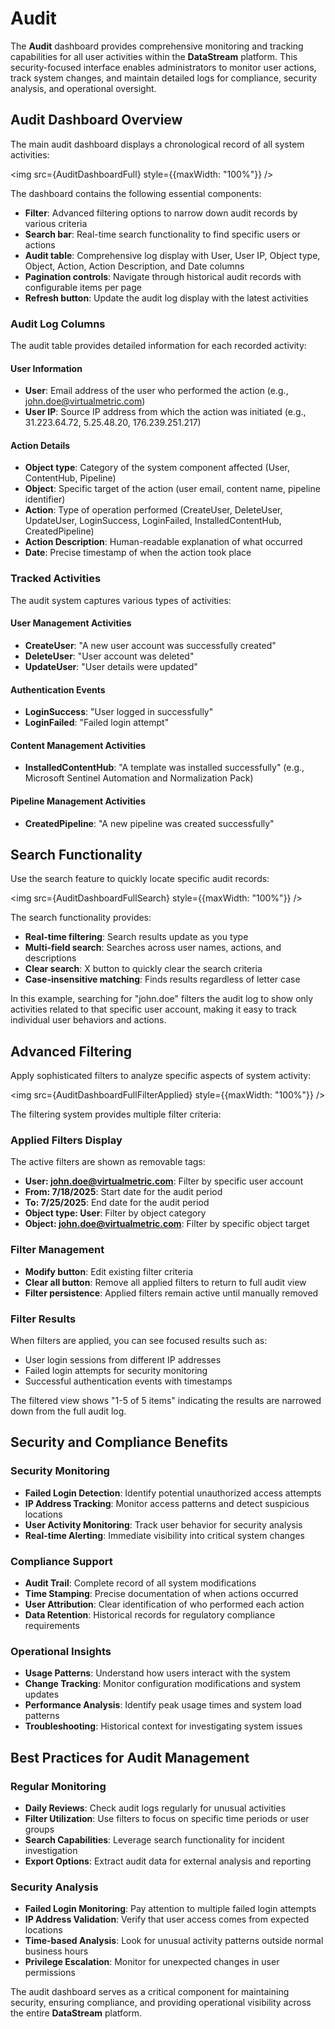 
# Audit

The **Audit** dashboard provides comprehensive monitoring and tracking capabilities for all user activities within the **DataStream** platform. This security-focused interface enables administrators to monitor user actions, track system changes, and maintain detailed logs for compliance, security analysis, and operational oversight.

## Audit Dashboard Overview

The main audit dashboard displays a chronological record of all system activities:

<img src={AuditDashboardFull} style={{maxWidth: "100%"}} />

The dashboard contains the following essential components:

- **Filter**: Advanced filtering options to narrow down audit records by various criteria
- **Search bar**: Real-time search functionality to find specific users or actions
- **Audit table**: Comprehensive log display with User, User IP, Object type, Object, Action, Action Description, and Date columns
- **Pagination controls**: Navigate through historical audit records with configurable items per page
- **Refresh button**: Update the audit log display with the latest activities

### Audit Log Columns

The audit table provides detailed information for each recorded activity:

#### User Information

- **User**: Email address of the user who performed the action (e.g., john.doe@virtualmetric.com)
- **User IP**: Source IP address from which the action was initiated (e.g., 31.223.64.72, 5.25.48.20, 176.239.251.217)

#### Action Details

- **Object type**: Category of the system component affected (User, ContentHub, Pipeline)
- **Object**: Specific target of the action (user email, content name, pipeline identifier)
- **Action**: Type of operation performed (CreateUser, DeleteUser, UpdateUser, LoginSuccess, LoginFailed, InstalledContentHub, CreatedPipeline)
- **Action Description**: Human-readable explanation of what occurred
- **Date**: Precise timestamp of when the action took place

### Tracked Activities

The audit system captures various types of activities:

#### User Management Activities

- **CreateUser**: "A new user account was successfully created"
- **DeleteUser**: "User account was deleted"  
- **UpdateUser**: "User details were updated"

#### Authentication Events

- **LoginSuccess**: "User logged in successfully"
- **LoginFailed**: "Failed login attempt"

#### Content Management Activities

- **InstalledContentHub**: "A template was installed successfully" (e.g., Microsoft Sentinel Automation and Normalization Pack)

#### Pipeline Management Activities

- **CreatedPipeline**: "A new pipeline was created successfully"

## Search Functionality

Use the search feature to quickly locate specific audit records:

<img src={AuditDashboardFullSearch} style={{maxWidth: "100%"}} />

The search functionality provides:

- **Real-time filtering**: Search results update as you type
- **Multi-field search**: Searches across user names, actions, and descriptions
- **Clear search**: X button to quickly clear the search criteria
- **Case-insensitive matching**: Finds results regardless of letter case

In this example, searching for "john.doe" filters the audit log to show only activities related to that specific user account, making it easy to track individual user behaviors and actions.

## Advanced Filtering

Apply sophisticated filters to analyze specific aspects of system activity:

<img src={AuditDashboardFullFilterApplied} style={{maxWidth: "100%"}} />

The filtering system provides multiple filter criteria:

### Applied Filters Display

The active filters are shown as removable tags:

- **User: john.doe@virtualmetric.com**: Filter by specific user account
- **From: 7/18/2025**: Start date for the audit period
- **To: 7/25/2025**: End date for the audit period  
- **Object type: User**: Filter by object category
- **Object: john.doe@virtualmetric.com**: Filter by specific object target

### Filter Management

- **Modify button**: Edit existing filter criteria
- **Clear all button**: Remove all applied filters to return to full audit view
- **Filter persistence**: Applied filters remain active until manually removed

### Filter Results

When filters are applied, you can see focused results such as:

- User login sessions from different IP addresses
- Failed login attempts for security monitoring
- Successful authentication events with timestamps

The filtered view shows "1-5 of 5 items" indicating the results are narrowed down from the full audit log.

## Security and Compliance Benefits

### Security Monitoring

- **Failed Login Detection**: Identify potential unauthorized access attempts
- **IP Address Tracking**: Monitor access patterns and detect suspicious locations
- **User Activity Monitoring**: Track user behavior for security analysis
- **Real-time Alerting**: Immediate visibility into critical system changes

### Compliance Support

- **Audit Trail**: Complete record of all system modifications
- **Time Stamping**: Precise documentation of when actions occurred
- **User Attribution**: Clear identification of who performed each action
- **Data Retention**: Historical records for regulatory compliance requirements

### Operational Insights

- **Usage Patterns**: Understand how users interact with the system
- **Change Tracking**: Monitor configuration modifications and system updates
- **Performance Analysis**: Identify peak usage times and system load patterns
- **Troubleshooting**: Historical context for investigating system issues

## Best Practices for Audit Management

### Regular Monitoring

- **Daily Reviews**: Check audit logs regularly for unusual activities
- **Filter Utilization**: Use filters to focus on specific time periods or user groups
- **Search Capabilities**: Leverage search functionality for incident investigation
- **Export Options**: Extract audit data for external analysis and reporting

### Security Analysis

- **Failed Login Monitoring**: Pay attention to multiple failed login attempts
- **IP Address Validation**: Verify that user access comes from expected locations
- **Time-based Analysis**: Look for unusual activity patterns outside normal business hours
- **Privilege Escalation**: Monitor for unexpected changes in user permissions

The audit dashboard serves as a critical component for maintaining security, ensuring compliance, and providing operational visibility across the entire **DataStream** platform.
